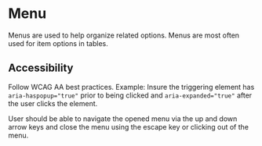 

<Meta of={stories} />

# Menu

Menus are used to help organize related options. Menus are most often used for item options in
tables.

<Story of={stories.ClosedMenu} />
<Controls />

## Accessibility

Follow WCAG AA best practices. Example: Insure the triggering element has `aria-haspopup="true"`
prior to being clicked and `aria-expanded="true"` after the user clicks the element.

User should be able to navigate the opened menu via the up and down arrow keys and close the menu
using the escape key or clicking out of the menu.
